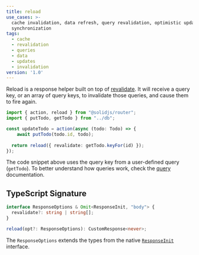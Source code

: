 ```yaml
---
title: reload
use_cases: >-
  cache invalidation, data refresh, query revalidation, optimistic updates, data
  synchronization
tags:
  - cache
  - revalidation
  - queries
  - data
  - updates
  - invalidation
version: '1.0'
---
```


Reload is a response helper built on top of [revalidate](/solid-router/reference/response-helpers/revalidate).
It will receive a query key, or an array of query keys, to invalidate those queries, and cause them to fire again.

```ts title="/actions/update-todo.ts" {7}
import { action, reload } from "@solidjs/router";
import { putTodo, getTodo } from "../db";

const updateTodo = action(async (todo: Todo) => {
	await putTodo(todo.id, todo);
	
  return reload({ revalidate: getTodo.keyFor(id) });
});
```

The code snippet above uses the query key from a user-defined query (`getTodo`). 
To better understand how queries work, check the [query](/solid-router/reference/data-apis/query) documentation.

## TypeScript Signature

```ts
interface ResponseOptions & Omit<ResponseInit, "body"> {
  revalidate?: string | string[];
}

reload(opt?: ResponseOptions): CustomResponse<never>;
```

The `ResponseOptions` extends the types from the native [`ResponseInit`](https://developer.mozilla.org/en-US/docs/Web/API/Response/Response#options) interface.
